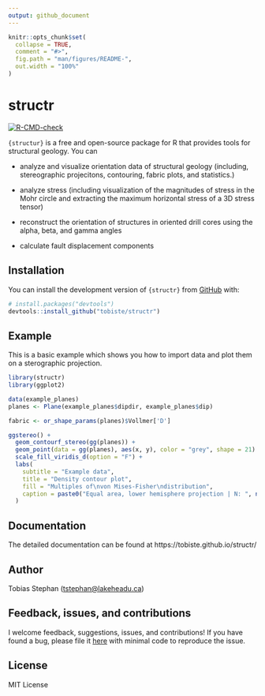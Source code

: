 ```yaml
---
output: github_document
---
```


<!-- README.md is generated from README.Rmd. Please edit that file -->

```r
knitr::opts_chunk$set(
  collapse = TRUE,
  comment = "#>",
  fig.path = "man/figures/README-",
  out.width = "100%"
)
```

# structr

<!-- badges: start -->

[![R-CMD-check](https://github.com/tobiste/structR/actions/workflows/R-CMD-check.yaml/badge.svg)](https://github.com/tobiste/structR/actions/workflows/R-CMD-check.yaml)

<!-- badges: end -->

`{structur}` is a free and open-source package for R that provides tools for structural geology. You can

-   analyze and visualize orientation data of structural geology (including, stereographic projecitons, contouring, fabric plots, and statistics.)

-   analyze stress (including visualization of the magnitudes of stress in the Mohr circle and extracting the maximum horizontal stress of a 3D stress tensor)

-   reconstruct the orientation of structures in oriented drill cores using the alpha, beta, and gamma angles

- calculate fault displacement components

## Installation

You can install the development version of `{structr}` from [GitHub](https://github.com/) with:

``` r
# install.packages("devtools")
devtools::install_github("tobiste/structr")
```

## Example

This is a basic example which shows you how to import data and plot them on a sterographic projection.

```r
library(structr)
library(ggplot2)

data(example_planes)
planes <- Plane(example_planes$dipdir, example_planes$dip)

fabric <- or_shape_params(planes)$Vollmer['D']

ggstereo() +
  geom_contourf_stereo(gg(planes)) +
  geom_point(data = gg(planes), aes(x, y), color = "grey", shape = 21) +
  scale_fill_viridis_d(option = "F") +
  labs(
    subtitle = "Example data",
    title = "Density contour plot",
    fill = "Multiples of\nvon Mises-Fisher\ndistribution",
    caption = paste0("Equal area, lower hemisphere projection | N: ", nrow(planes), " | Fabric strength: ", round(fabric, 2))
  )
```

## Documentation

The detailed documentation can be found at  https://tobiste.github.io/structr/

## Author

Tobias Stephan ([tstephan\@lakeheadu.ca](mailto:tstephan@lakeheadu.ca){.email})

## Feedback, issues, and contributions

I welcome feedback, suggestions, issues, and contributions! If you have found a 
bug, please file it [here](https://github.com/tobiste/geoprofiler/issues) with 
minimal code to reproduce the issue.

## License

MIT License
